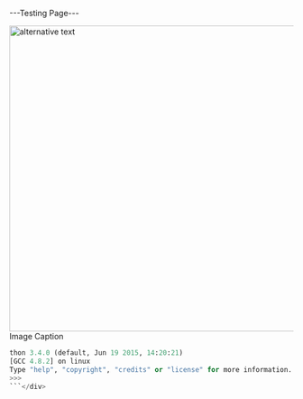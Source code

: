 ---Testing Page---<div className="content-chunk" data-subsection-id = "Chunk One"><Image
  style="aspect-ratio:1554/542;"
  src="https://nbjrajrmujlgxmcvqsge.supabase.co/storage/v1/object/public/strapi/files/Screenshot 2023-11-11 at 4.53.51 PM.png-80812a6bcf3b1bfe4aa932aa5967f7af.png"
  alt="alternative text"
  width="1554"
  height="542">
Image Caption
</Image>

```python
thon 3.4.0 (default, Jun 19 2015, 14:20:21)
[GCC 4.8.2] on linux
Type "help", "copyright", "credits" or "license" for more information.
>>>
```</div>